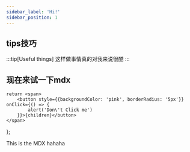 ```yaml
---
sidebar_label: 'Hi!'
sidebar_position: 1
---
```


## tips技巧
:::tip[Useful things]
    这样做事情真的对我来说很酷
:::

## 现在来试一下mdx
    return <span>
        <button style={{backgroundColor: 'pink', borderRadius: '5px'}} onClick={() => {
            alert('Don\'t Click me')
        }}>{children}</button>
    </span>
};

This is the MDX <Highlight>hahaha</Highlight>
